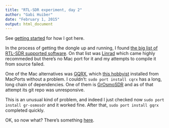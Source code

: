 ```yaml
---
title: "RTL-SDR experiment, day 2"
author: "Gabi Huiber"
date: "February 1, 2015"
output: html_document
---
```


See [getting started](http://enoriver.net/index.php/2015/02/01/getting-started-with-the-nooelec-nesdr-nano-on-os-x-yosemite/) for how I got here. 

In the process of getting the dongle up and running, I found [the big list of RTL-SDR supported software](http://www.rtl-sdr.com/big-list-rtl-sdr-supported-software/). On that list was [Linrad](http://www.rtl-sdr.com/spotlight-linrad/) which came highly recommeded but there's no Mac port for it and my attempts to compile it from source failed.

One of the Mac alternatives was [GQRX](http://gqrx.dk/), which [this hobbyist](http://www.radiohobbyist.org/blog/?p=1220) installed from MacPorts without a problem. I couldn't: `sudo port install cqrx` has a long, long chain of dependencies. One of them is [GrOsmoSDR](http://sdr.osmocom.org/trac/wiki/GrOsmoSDR) and as of that attempt its git repo was unresponsive. 

This is an unusual kind of problem, and indeed I just checked now `sudo port install gr-osmosdr` and it worked fine. After that, `sudo port install gqrx` completed quickly.

OK, so now what? There's something [here](http://web.stanford.edu/class/ee179/labs/Lab1.html).